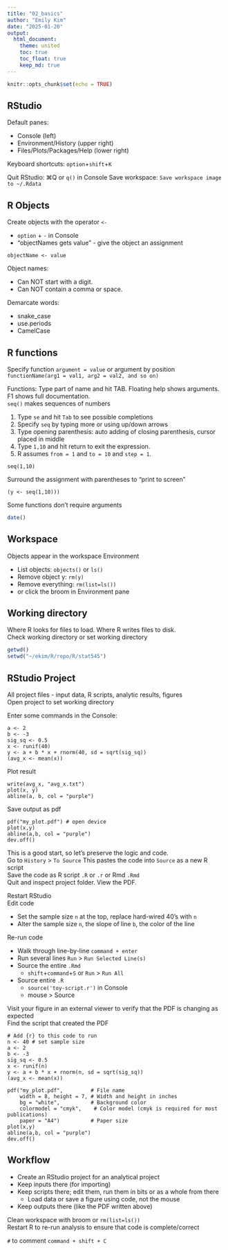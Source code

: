 ```yaml
---
title: "02_basics"
author: "Emily Kim"
date: "2025-01-20"
output: 
  html_document:   
    theme: united  
    toc: true  
    toc_float: true  
    keep_md: true 
---
```


```r
knitr::opts_chunk$set(echo = TRUE)
```

## RStudio
Default panes:  

* Console (left)  
* Environment/History (upper right)  
* Files/Plots/Packages/Help (lower right) 

Keyboard shortcuts: `option`+`shift`+`K`

Quit RStudio: ⌘Q or `q()` in Console 
Save workspace: `Save workspace image to ~/.Rdata`  

## R Objects
Create objects with the operator `<-`  

* `option` + `-` in Console    
* "objectNames gets value" - give the object an assignment    
```
objectName <- value
```
Object names:   

* Can NOT start with a digit. 
* Can NOT contain a comma or space.  

Demarcate words:  

* snake_case
* use.periods
* CamelCase

## R functions 
Specify function `argument = value` or argument by position  
`functionName(arg1 = val1, arg2 = val2, and so on)`

Functions: Type part of name and hit TAB. Floating help shows arguments. F1 shows full documentation.  
`seq()` makes sequences of numbers  

1) Type `se` and hit `Tab` to see possible completions 
2) Specify `seq` by typing more or using up/down arrows  
3) Type opening parenthesis:  auto adding of closing parenthesis, cursor placed in middle  
4) Type `1,10` and hit return to exit the expression.   
5) R assumes `from = 1` and `to = 10` and `step = 1`. 
```
seq(1,10)
```
Surround the assignment with parentheses to "print to screen"  
```
(y <- seq(1,10)))
```
Some functions don't require arguments 
```r
date()
```

## Workspace

Objects appear in the workspace Environment  

* List objects: `objects()` or `ls()` 
* Remove object y: `rm(y)`
* Remove everything: `rm(list=ls())`   
* or click the broom in Environment pane  

## Working directory  
Where R looks for files to load. Where R writes files to disk.  
Check working directory or set working directory  
```r
getwd()
setwd("~/ekim/R/repo/R/stat545")
```

## RStudio Project
All project files - input data, R scripts, analytic results, figures  
Open project to set working directory  

Enter some commands in the Console:
```
a <- 2
b <- -3
sig_sq <- 0.5
x <- runif(40)
y <- a + b * x + rnorm(40, sd = sqrt(sig_sq))
(avg_x <- mean(x))
```
Plot result
```
write(avg_x, "avg_x.txt")
plot(x, y)
abline(a, b, col = "purple")
```
Save output as pdf
```
pdf("my_plot.pdf") # open device
plot(x,y)
abline(a,b, col = "purple")
dev.off() 
```
This is a good start, so let's preserve the logic and code.  
Go to `History` > `To Source` 
This pastes the code into `Source` as a new R script     
Save the code as R script `.R` or `.r`  or Rmd `.Rmd`  
Quit and inspect project folder. View the PDF.  

Restart RStudio  
Edit code  

* Set the sample size `n` at the top, replace hard-wired 40's with `n`  
* Alter the sample size `n`, the slope of line `b`, the color of the line

Re-run code

* Walk through line-by-line `command + enter` 
* Run several lines `Run` > `Run Selected Line(s)`  
* Source the entire `.Rmd`
  * `shift`+`command`+`S` or  `Run` > `Run All`
* Source entire `.R`  
  * `source('toy-script.r')` in Console  
  * mouse > Source  
  
Visit your figure in an external viewer to verify that the PDF is changing as expected  
Find the script that created the PDF  

```
# Add {r} to this code to run  
n <- 40 # set sample size
a <- 2
b <- -3
sig_sq <- 0.5
x <- runif(n)
y <- a + b * x + rnorm(n, sd = sqrt(sig_sq))
(avg_x <- mean(x))

pdf("my_plot.pdf",         # File name
    width = 8, height = 7, # Width and height in inches
    bg = "white",          # Background color
    colormodel = "cmyk",    # Color model (cmyk is required for most publications)
    paper = "A4")          # Paper size
plot(x,y)
abline(a,b, col = "purple")
dev.off()
```
  
## Workflow

* Create an RStudio project for an analytical project  
* Keep inputs there (for importing)     
* Keep scripts there; edit them, run them in bits or as a whole from there
  * Load data or save a figure using code, not the mouse  
* Keep outputs there (like the PDF written above)  

Clean workspace with broom or `rm(list=ls())`  
Restart R to re-run analysis to ensure that code is complete/correct     

`#` to comment `command + shift + C`  

 
